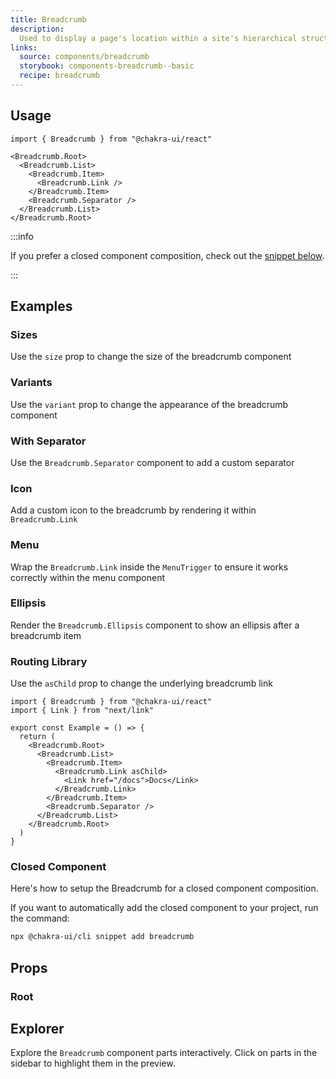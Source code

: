 ```yaml
---
title: Breadcrumb
description:
  Used to display a page's location within a site's hierarchical structure
links:
  source: components/breadcrumb
  storybook: components-breadcrumb--basic
  recipe: breadcrumb
---
```


<ExampleTabs name="breadcrumb-basic" />

## Usage

```tsx
import { Breadcrumb } from "@chakra-ui/react"
```

```tsx
<Breadcrumb.Root>
  <Breadcrumb.List>
    <Breadcrumb.Item>
      <Breadcrumb.Link />
    </Breadcrumb.Item>
    <Breadcrumb.Separator />
  </Breadcrumb.List>
</Breadcrumb.Root>
```

:::info

If you prefer a closed component composition, check out the
[snippet below](#closed-component).

:::

## Examples

### Sizes

Use the `size` prop to change the size of the breadcrumb component

<ExampleTabs name="breadcrumb-with-sizes" />

### Variants

Use the `variant` prop to change the appearance of the breadcrumb component

<ExampleTabs name="breadcrumb-with-variants" />

### With Separator

Use the `Breadcrumb.Separator` component to add a custom separator

<ExampleTabs name="breadcrumb-with-separator" />

### Icon

Add a custom icon to the breadcrumb by rendering it within `Breadcrumb.Link`

<ExampleTabs name="breadcrumb-with-icon" />

### Menu

Wrap the `Breadcrumb.Link` inside the `MenuTrigger` to ensure it works correctly
within the menu component

<ExampleTabs name="breadcrumb-with-menu" />

### Ellipsis

Render the `Breadcrumb.Ellipsis` component to show an ellipsis after a
breadcrumb item

<ExampleTabs name="breadcrumb-with-ellipsis" />

### Routing Library

Use the `asChild` prop to change the underlying breadcrumb link

```tsx
import { Breadcrumb } from "@chakra-ui/react"
import { Link } from "next/link"

export const Example = () => {
  return (
    <Breadcrumb.Root>
      <Breadcrumb.List>
        <Breadcrumb.Item>
          <Breadcrumb.Link asChild>
            <Link href="/docs">Docs</Link>
          </Breadcrumb.Link>
        </Breadcrumb.Item>
        <Breadcrumb.Separator />
      </Breadcrumb.List>
    </Breadcrumb.Root>
  )
}
```

### Closed Component

Here's how to setup the Breadcrumb for a closed component composition.

<ExampleCode name="breadcrumb-closed-component" />

If you want to automatically add the closed component to your project, run the
command:

```bash
npx @chakra-ui/cli snippet add breadcrumb
```

## Props

### Root

<PropTable component="Breadcrumb" part="Root" />

## Explorer

Explore the `Breadcrumb` component parts interactively. Click on parts in the
sidebar to highlight them in the preview.

<Explorer name="breadcrumb-basic" />
